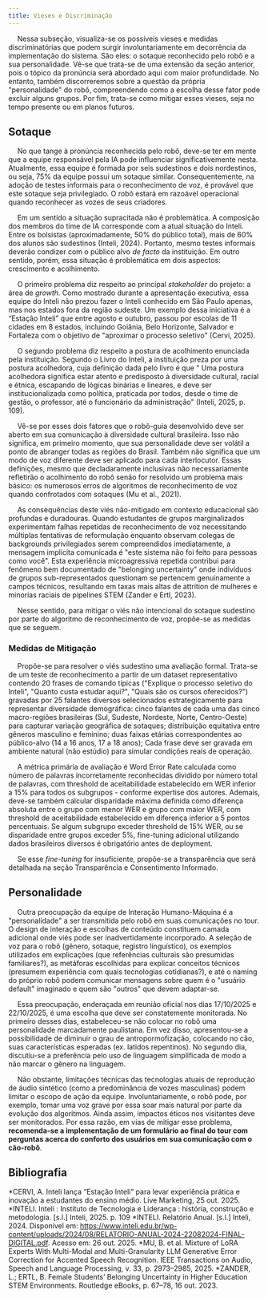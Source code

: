 ```yaml
---
title: Vieses e Discriminação
---
```


&emsp; Nessa subseção, visualiza-se os possíveis vieses e medidas discriminatórias que podem surgir involuntariamente em decorrência da implementação do sistema. São eles: o sotaque reconhecido pelo robô e a sua personalidade. Vê-se que trata-se de uma extensão da seção anterior, pois o tópico da pronúncia será abordado aqui com maior profundidade. No entanto, também discorreremos sobre a questão da própria "personalidade" do robô, compreendendo como a escolha desse fator pode excluir alguns grupos. Por fim, trata-se como mitigar esses vieses, seja no tempo presente ou em planos futuros.

## Sotaque

&emsp; No que tange à pronúncia reconhecida pelo robô, deve-se ter em mente que a equipe responsável pela IA pode influenciar significativemente nesta. Atualmente, essa equipe é formada por seis sudestinos e dois nordestinos, ou seja, 75% da equipe possui um sotaque similar. Consequentemente, na adoção de testes informais para o reconhecimento de voz, é provável que este sotaque seja privilegiado. O robô estará em razoável operacional quando reconhecer as vozes de seus criadores.

&emsp; Em um sentido a situação supracitada não é problemática. A composição dos membros do time de IA corresponde com a atual situação do Inteli. Entre os bolsistas (aproximadamente, 50% do público total), mais de 60% dos alunos são sudestinos (Inteli, 2024). Portanto, mesmo testes informais deverão condizer com o público alvo _de facto_ da instituição. Em outro sentido, porém, essa situação é problemática em dois aspectos: crescimento e acolhimento.

&emsp; O primeiro problema diz respeito ao principal _stakeholder_ do projeto: a área de _growth_. Como mostrado durante a apresentação executiva, essa equipe do Inteli não prezou fazer o Inteli conhecido em São Paulo apenas, mas nos estados fora da região sudeste. Um exemplo dessa iniciativa é a “Estação Inteli” que entre agosto e outubro, passou por escolas de 11 cidades em 8 estados, incluindo Goiânia, Belo Horizonte, Salvador e Fortaleza com o objetivo de "aproximar o processo seletivo" (Cervi, 2025).

&emsp; O segundo problema diz respeito a postura de acolhimento enunciada pela instituição. Segundo o Livro do Inteli, a instituição preza por uma postura acolhedora, cuja definição dada pelo livro é que " Uma postura acolhedora significa estar atento e predisposto à diversidade cultural, racial e étnica, escapando de lógicas binárias e lineares, e deve ser institucionalizada como política, praticada por todos, desde o time de gestão, o professor, até o funcionário da administração" (Inteli, 2025, p. 109).

&emsp; Vê-se por esses dois fatores que o robô-guia desenvolvido deve ser aberto em sua comunicação à diversidade cultural brasileira. Isso não significa, em primeiro momento, que sua personalidade deve ser volátil a ponto de abranger todas as regiões do Brasil. Também não significa que um modo de voz diferente deve ser aplicado para cada interlocutor. Essas definições, mesmo que decladaramente inclusivas não necessariamente refletirão o acolhimento do robô senão for resolvido um problema mais básico: os numerosos erros de algoritmos de reconhecimento de voz quando confrotados com sotaques (Mu et al., 2021).

&emsp; As consequências deste viés não-mitigado em contexto educacional são profundas e duradouras. Quando estudantes de grupos marginalizados experimentam falhas repetidas de reconhecimento de voz necessitando múltiplas tentativas de reformulação enquanto observam colegas de backgrounds privilegiados serem compreendidos imediatamente, a mensagem implícita comunicada é "este sistema não foi feito para pessoas como você". Esta experiência microagressiva repetida contribui para fenômeno bem documentado de "belonging uncertainty" onde indivíduos de grupos sub-representados questionam se pertencem genuinamente a campos técnicos, resultando em taxas mais altas de attrition de mulheres e minorias raciais de pipelines STEM (Zander e Ertl, 2023).

&emsp; Nesse sentido, para mitigar o viés não intencional do sotaque sudestino por parte do algoritmo de reconhecimento de voz, propõe-se as medidas que se seguem.

### Medidas de Mitigação

&emsp; Propõe-se para resolver o viés sudestino uma avaliação formal. Trata-se de um teste de reconhecimento a partir de um dataset representativo contendo 20 frases de comando típicas ("Explique o processo seletivo do Inteli", "Quanto custa estudar aqui?", "Quais são os cursos oferecidos?") gravadas por 25 falantes diversos selecionados estrategicamente para representar diversidade demográfica: cinco falantes de cada uma das cinco macro-regiões brasileiras (Sul, Sudeste, Nordeste, Norte, Centro-Oeste) para capturar variação geográfica de sotaques; distribuição equitativa entre gêneros masculino e feminino; duas faixas etárias correspondentes ao público-alvo (14 a 16 anos, 17 a 18 anos); Cada frase deve ser gravada em ambiente natural (não estúdio) para simular condições reais de operação.

&emsp; A métrica primária de avaliação é Word Error Rate calculada como número de palavras incorretamente reconhecidas dividido por número total de palavras, com threshold de aceitabilidade estabelecido em WER inferior a 15% para todos os subgrupos - conforme expertise dos autores. Ademais, deve-se também calcular disparidade máxima definida como diferença absoluta entre o grupo com menor WER e grupo com maior WER, com threshold de aceitabilidade estabelecido em diferença inferior a 5 pontos percentuais. Se algum subgrupo exceder threshold de 15% WER, ou se disparidade entre grupos exceder 5%, fine-tuning adicional utilizando dados brasileiros diversos é obrigatório antes de deployment.

&emsp; Se esse _fine-tuning_ for insuficiente, propõe-se a transparência que será detalhada na seção Transparência e Consentimento Informado.

## Personalidade

&emsp; Outra preocupação da equipe de Interação Humano-Máquina é a "personalidade" a ser transmitida pelo robô em suas comunicações no tour. O design de interação e escolhas de conteúdo constituem camada adicional onde viés pode ser inadvertidamente incorporado. A seleção de voz para o robô (gênero, sotaque, registro linguístico), os exemplos utilizados em explicações (que referências culturais são presumidas familiares?), as metáforas escolhidas para explicar conceitos técnicos (presumem experiência com quais tecnologias cotidianas?), e até o naming do próprio robô podem comunicar mensagens sobre quem é o "usuário default" imaginado e quem são "outros" que devem adaptar-se.

&emsp; Essa preocupação, enderaçada em reunião oficial nos dias 17/10/2025 e 22/10/2025, é uma escolha que deve ser constatemente monitorada. No primeiro desses dias, estabeleceu-se não colocar no robô uma personalidade marcadamente paulistana. Em vez disso, apresentou-se a possibilidade de diminuir o grau de antropormofização, colocando no cão, suas características esperadas (ex. latidos repentinos). No segundo dia, discutiu-se a preferência pelo uso de linguagem simplificada de modo a não marcar o gênero na linguagem.

&emsp; Não obstante, limitações técnicas das tecnologias atuais de reprodução de áudio sintético (como a predominância de vozes masculinas) podem limitar o escopo de ação da equipe. Involuntariamente, o robô pode, por exemplo, tomar uma voz grave por essa soar mais natural por parte da evolução dos algoritmos. Ainda assim, impactos éticos nos visitantes deve ser monitorados. Por essa razão, em vias de mitigar esse problema, **recomenda-se a implementação de um formulário ao final do tour com perguntas acerca do conforto dos usuários em sua comunicação com o cão-robô**.

## Bibliografia

*CERVI, A. Inteli lança “Estação Inteli” para levar experiência prática e inovação a estudantes do ensino médio. Live Marketing, 25 out. 2025. 
*INTELI. Inteli : Instituto de Tecnologia e Liderança : história, construção e metodologia. [s.l.] Inteli, 2025. p. 109
*INTELI. Relatório Anual. [s.l.] Inteli, 2024. Disponível em: https://www.inteli.edu.br/wp-content/uploads/2024/08/RELATORIO-ANUAL-2024-22082024-FINAL-DIGITAL.pdf. Acesso em: 26 out. 2025.
*MU, B. et al. Mixture of LoRA Experts With Multi-Modal and Multi-Granularity LLM Generative Error Correction for Accented Speech Recognition. IEEE Transactions on Audio, Speech and Language Processing, v. 33, p. 2973–2985, 2025. 
*ZANDER, L.; ERTL, B. Female Students’ Belonging Uncertainty in Higher Education STEM Environments. Routledge eBooks, p. 67–78, 16 out. 2023. 
